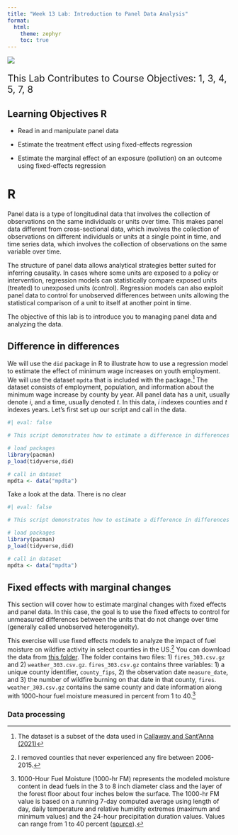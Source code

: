 ```yaml
---
title: "Week 13 Lab: Introduction to Panel Data Analysis"
format: 
  html:
    theme: zephyr
    toc: true
---
```



![](includes/long_ai.jpeg){height=60%, fig-align="center}

::: {style="font-size: 1.5em"}
This Lab Contributes to Course Objectives: 1, 3, 4, 5, 7, 8
:::



## Learning Objectives R

- Read in and manipulate panel data

- Estimate the treatment effect using fixed-effects regression

- Estimate the marginal effect of an exposure (pollution) on an outcome using fixed-effects regression


# R

Panel data is a type of longitudinal data that involves the collection of observations on the same individuals or units over time. This makes panel data different from cross-sectional data, which involves the collection of observations on different individuals or units at a single point in time, and time series data, which involves the collection of observations on the same variable over time.

The structure of panel data allows analytical strategies better suited for inferring causality. In cases where some units are exposed to a policy or intervention, regression models can statistically compare exposed units (treated) to unexposed units (control). Regression models can also exploit panel data to control for unobserved differences between units allowing the statistical comparison of a unit to itself at another point in time.

The objective of this lab is to introduce you to managing panel data and analyzing the data.

## Difference in differences

We will use the `did` package in R to illustrate how to use a regression model to estimate the effect of minimum wage increases on youth employment.  We will use the dataset `mpdta` that is included with the package.^[The dataset is a subset of the data used in [Callaway and Sant'Anna (2021)](https://www.sciencedirect.com/science/article/pii/S0304407620303948?via%3Dihub)]  The dataset consists of employment, population, and information about the minimum wage increase by county by year.  All panel data has a unit, usually denote $i$, and a time, usually denoted $t$. In this data, $i$ indexes counties and $t$ indexes years. Let's first set up our script and call in the data.

```r
#| eval: false

# This script demonstrates how to estimate a difference in differences model using the did package

# load packages
library(pacman)
p_load(tidyverse,did)

# call in dataset
mpdta <- data("mpdta")
```


Take a look at the data.  There is no clear

```r
#| eval: false

# This script demonstrates how to estimate a difference in differences model using the did package

# load packages
library(pacman)
p_load(tidyverse,did)

# call in dataset
mpdta <- data("mpdta")
```


## Fixed effects with marginal changes

This section will cover how to estimate marginal changes with fixed effects and panel data. In this case, the goal is to use the fixed effects to control for unmeasured differences between the units that do not change over time (generally called unobserved heterogeneity).

This exercise will use fixed effects models to analyze the impact of fuel moisture on wildfire activity in select counties in the US.^[I removed counties that never experienced any fire between 2006-2015.] You can download the data from [this folder](https://colostate-my.sharepoint.com/:f:/g/personal/jbayham_colostate_edu/EgFfaomIJ8VOoPLiTz6YXfEBXQqoY1eiOuDmpPpur7f9Ow?e=zDMuWi). The folder contains two files: 1) `fires_303.csv.gz` and 2) `weather_303.csv.gz`.  `fires_303.csv.gz` contains three variables: 1) a unique county identifier, `county_fips`, 2) the observation date `measure_date`, and 3) the number of wildfire burning on that date in that county, `fires`.  `weather_303.csv.gz` contains the same county and date information along with 1000-hour fuel moisture measured in percent from 1 to 40.^[1000-Hour Fuel Moisture (1000-hr FM) represents the modeled moisture content in dead fuels in the 3 to 8 inch diameter class and the layer of the forest floor about four inches below the surface. The 1000-hr FM value is based on a running 7-day computed average using length of day, daily temperature and relative humidity extremes (maximum and minimum values) and the 24-hour precipitation duration values. Values can range from 1 to 40 percent ([source](https://gacc.nifc.gov/nrcc/predictive/fuels_fire-danger/psa_component_glossary.htm)).]

### Data processing






